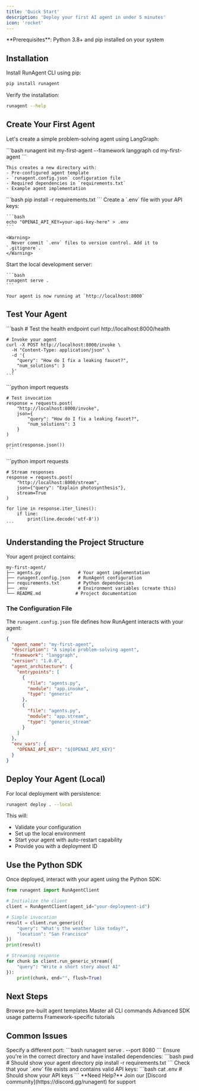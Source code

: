 ```yaml
---
title: 'Quick Start'
description: 'Deploy your first AI agent in under 5 minutes'
icon: 'rocket'
---
```


<Info>
  **Prerequisites**: Python 3.8+ and pip installed on your system
</Info>

## Installation

Install RunAgent CLI using pip:

```bash
pip install runagent
```

Verify the installation:

```bash
runagent --help
```

## Create Your First Agent

Let's create a simple problem-solving agent using LangGraph:

<Steps>
  <Step title="Initialize the Project">
    ```bash
    runagent init my-first-agent --framework langgraph
    cd my-first-agent
    ```
    
    This creates a new directory with:
    - Pre-configured agent template
    - `runagent.config.json` configuration file
    - Required dependencies in `requirements.txt`
    - Example agent implementation
  </Step>
  
  <Step title="Install Dependencies">
    ```bash
    pip install -r requirements.txt
    ```
  </Step>
  
  <Step title="Configure Environment">
    Create a `.env` file with your API keys:
    
    ```bash
    echo "OPENAI_API_KEY=your-api-key-here" > .env
    ```
    
    <Warning>
      Never commit `.env` files to version control. Add it to `.gitignore`.
    </Warning>
  </Step>
  
  <Step title="Test Locally">
    Start the local development server:
    
    ```bash
    runagent serve .
    ```
    
    Your agent is now running at `http://localhost:8000`
  </Step>
</Steps>

## Test Your Agent

<Tabs>
  <Tab title="Using cURL">
    ```bash
    # Test the health endpoint
    curl http://localhost:8000/health
    
    # Invoke your agent
    curl -X POST http://localhost:8000/invoke \
      -H "Content-Type: application/json" \
      -d '{
        "query": "How do I fix a leaking faucet?",
        "num_solutions": 3
      }'
    ```
  </Tab>
  
  <Tab title="Using Python">
    ```python
    import requests
    
    # Test invocation
    response = requests.post(
        "http://localhost:8000/invoke",
        json={
            "query": "How do I fix a leaking faucet?",
            "num_solutions": 3
        }
    )
    
    print(response.json())
    ```
  </Tab>
  
  <Tab title="Streaming Response">
    ```python
    import requests
    
    # Stream responses
    response = requests.post(
        "http://localhost:8000/stream",
        json={"query": "Explain photosynthesis"},
        stream=True
    )
    
    for line in response.iter_lines():
        if line:
            print(line.decode('utf-8'))
    ```
  </Tab>
</Tabs>

## Understanding the Project Structure

Your agent project contains:

```
my-first-agent/
├── agents.py              # Your agent implementation
├── runagent.config.json   # RunAgent configuration
├── requirements.txt       # Python dependencies
├── .env                   # Environment variables (create this)
└── README.md             # Project documentation
```

### The Configuration File

The `runagent.config.json` file defines how RunAgent interacts with your agent:

```json
{
  "agent_name": "my-first-agent",
  "description": "A simple problem-solving agent",
  "framework": "langgraph",
  "version": "1.0.0",
  "agent_architecture": {
    "entrypoints": [
      {
        "file": "agents.py",
        "module": "app.invoke",
        "type": "generic"
      },
      {
        "file": "agents.py",
        "module": "app.stream",
        "type": "generic_stream"
      }
    ]
  },
  "env_vars": {
    "OPENAI_API_KEY": "${OPENAI_API_KEY}"
  }
}
```

## Deploy Your Agent (Local)

For local deployment with persistence:

```bash
runagent deploy . --local
```

This will:
- Validate your configuration
- Set up the local environment
- Start your agent with auto-restart capability
- Provide you with a deployment ID

## Use the Python SDK

Once deployed, interact with your agent using the Python SDK:

```python
from runagent import RunAgentClient

# Initialize the client
client = RunAgentClient(agent_id="your-deployment-id")

# Simple invocation
result = client.run_generic({
    "query": "What's the weather like today?",
    "location": "San Francisco"
})
print(result)

# Streaming response
for chunk in client.run_generic_stream({
    "query": "Write a short story about AI"
}):
    print(chunk, end="", flush=True)
```

## Next Steps

<CardGroup cols={2}>
  <Card
    title="Explore Templates"
    icon="rectangle-code"
    href="/cli/commands/template"
  >
    Browse pre-built agent templates
  </Card>
  <Card
    title="Learn the CLI"
    icon="terminal"
    href="/cli/overview"
  >
    Master all CLI commands
  </Card>
  <Card
    title="SDK Deep Dive"
    icon="python"
    href="/sdk/python/getting-started"
  >
    Advanced SDK usage patterns
  </Card>
  <Card
    title="Framework Guides"
    icon="book"
    href="/frameworks/overview"
  >
    Framework-specific tutorials
  </Card>
</CardGroup>

## Common Issues

<AccordionGroup>
  <Accordion title="Port 8000 is already in use">
    Specify a different port:
    ```bash
    runagent serve . --port 8080
    ```
  </Accordion>
  
  <Accordion title="Module not found errors">
    Ensure you're in the correct directory and have installed dependencies:
    ```bash
    pwd  # Should show your agent directory
    pip install -r requirements.txt
    ```
  </Accordion>
  
  <Accordion title="API key errors">
    Check that your `.env` file exists and contains valid API keys:
    ```bash
    cat .env  # Should show your API keys
    ```
  </Accordion>
</AccordionGroup>

<Info>
  **Need Help?** Join our [Discord community](https://discord.gg/runagent) for support
</Info>